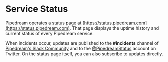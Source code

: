 # Service Status

Pipedream operates a status page at [https://status.pipedream.com](https://status.pipedream.com). That page displays the uptime history and current status of every Pipedream service.

When incidents occur, updates are published to the **#incidents** channel of [Pipedream's Slack Community](https://pipedream.com/support) and to the [@PipedreamStatus](https://twitter.com/PipedreamStatus) account on Twitter. On the status page itself, you can also subscribe to updates directly.

